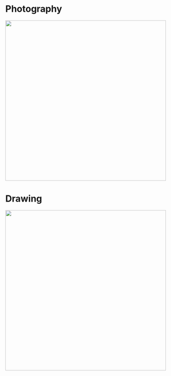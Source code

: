 # Photography
[![](img/photos/animals/IMG_0305.jpg){width="500"}](web_pages/photos.html)

# Drawing
[![](img/drawings/watercolour/IMG_7416.jpg){width="500"}](web_pages/drawings.html)

